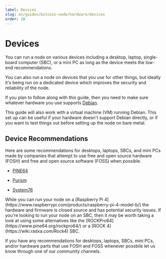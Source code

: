```yaml
---
label: Devices
slug: en/guides/bitcoin-node/hardware/devices
order: 20
---
```



# Devices

You can run a node on various devices including a desktop, laptop, single-board computer (SBC), or a mini PC as long as the device meets the low-end recommendations.

You can also run a node on devices that you use for other things, but ideally it's being run on a dedicated device which improves the security and reliability of the node.

If you plan to follow along with this guide, then you need to make sure whatever hardware you use supports [Debian](https://www.debian.org/).

<Callout client:load type="tip">
  This guide will also work with a virtual machine (VM) running Debian. This set up can be useful if your hardware doesn't support Debian directly, or if you want to test things out before setting up the node on bare metal.
</Callout>

## Device Recommendations

Here are some recommendations for desktops, laptops, SBCs, and mini PCs made by companies that attempt to use free and open source hardware (FOSH) and free and open source software (FOSS) when possible.

- [PINE64](https://www.pine64.org/)

- [Purism](https://puri.sm/)

- [System76](https://system76.com/)

<Callout client:load type="warning">
  While you can run your node on a [Raspberry Pi 4](https://www.raspberrypi.com/products/raspberry-pi-4-model-b/) the hardware and firmware is closed source and has potential security issues. If you're looking to run your node on an SBC, then it may be worth taking a look at using some alternatives like the [ROCKPro64](https://www.pine64.org/rockpro64/) or a [ROCK 4](https://wiki.radxa.com/Rock4) SBC.
</Callout>

If you have any recommendations for desktops, laptops, SBCs, mini PCs, and/or hardware parts that use FOSH and FOSS whenever possbile let us know through one of our community channels.

